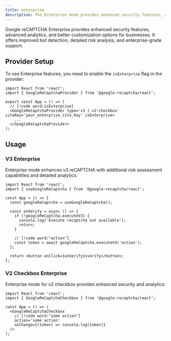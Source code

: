 ```yaml
---
title: enterprise
description: The Enterprise mode provides enhanced security features, advanced analytics, and better customization options for businesses
---
```


Google reCAPTCHA Enterprise provides enhanced security features, advanced analytics, and better customization options for businesses. It offers improved bot detection, detailed risk analysis, and enterprise-grade support.

## Provider Setup

To use Enterprise features, you need to enable the `isEnterprise` flag in the provider:

```tsx
import React from 'react';
import { GoogleReCaptchaProvider } from '@google-recaptcha/react';

export const App = () => (
  // [!code word:isEnterprise]
  <GoogleReCaptchaProvider type='v3 | v2-checkbox' siteKey='your_enterprise_site_key' isEnterprise>
    ...
  </GoogleReCaptchaProvider>
);
```

## Usage

### V3 Enterprise

Enterprise mode enhances v3 reCAPTCHA with additional risk assessment capabilities and detailed analytics:

```tsx twoslash
import React from 'react';
import { useGoogleReCaptcha } from '@google-recaptcha/react';

const App = () => {
  const googleReCaptcha = useGoogleReCaptcha();

  const onVerify = async () => {
    if (!googleReCaptcha.executeV3) {
      console.log('Execute recaptcha not available');
      return;
    }

    // [!code word:"action"]
    const token = await googleReCaptcha.executeV3('action');
  };

  return <button onClick={onVerify}>verify</button>;
};
```

### V2 Checkbox Enterprise

Enterprise mode for v2 checkbox provides enhanced security and analytics:

```tsx twoslash
import React from 'react';
import { GoogleReCaptchaCheckbox } from '@google-recaptcha/react';

const App = () => (
  <GoogleReCaptchaCheckbox
    // [!code word:"some action"]
    action='some action'
    onChange={(token) => console.log(token)}
  />
);
```

